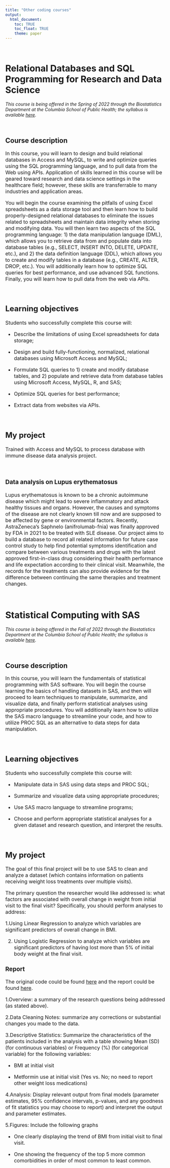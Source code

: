 ```yaml
---
title: "Other coding courses"
output:
  html_document:
    toc: TRUE
    toc_float: TRUE
    theme: paper
---
```


<br>

# Relational Databases and SQL Programming for Research and Data Science

*This course is being offered in the Spring of 2022 through the Biostatistics Department at the Columbia School of Public Health; the syllabus is available [here](./other coding courses/P8180 Syllabus Spring 2022 Section 1.pdf).*

<br>

## Course description

<font size="3">

In this course, you will learn to design and build relational databases in Access and MySQL, to write and optimize queries using the SQL programming language, and to pull data from the Web using APIs. Application of skills learned in this course will be geared toward research and data science settings in the healthcare field; however, these skills are transferrable to many industries and application areas.

You will begin the course examining the pitfalls of using Excel spreadsheets as a data storage tool and then learn how to build properly-designed relational databases to eliminate the issues related to spreadsheets and maintain data integrity when storing and modifying data. You will then learn two aspects of the SQL programming language: 1) the data manipulation language (DML), which allows you to retrieve data from and populate data into database tables (e.g., SELECT, INSERT INTO, DELETE, UPDATE, etc.), and 2) the data definition language (DDL), which allows you to create and modify tables in a database (e.g., CREATE, ALTER, DROP, etc.). You will additionally learn how to optimize SQL queries for best performance, and use advanced SQL functions. Finally, you will learn how to pull data from the web via APIs.

<br>

## Learning objectives

Students who successfully complete this course will:

* Describe the limitations of using Excel spreadsheets for data storage;

* Design and build fully-functioning, normalized, relational databases using Microsoft Access and MySQL;

* Formulate SQL queries to 1) create and modify database tables, and 2) populate and retrieve data from database tables using Microsoft Access, MySQL, R, and SAS;

* Optimize SQL queries for best performance;

* Extract data from websites via APIs.

<br>

## My project 

Trained with Access and MySQL to process database with immune disease data analysis project.

<br>

### Data analysis on Lupus erythematosus

Lupus erythematosus is known to be a chronic autoimmune disease which might lead to severe inflammatory and attack healthy tissues and organs. However, the causes and symptoms of the disease are not clearly known till now and are supposed to be affected by gene or environmental factors. Recently, AstraZeneca's Saphnelo (anifrolumab-fnia) was finally approved by FDA in 2021 to be treated with SLE disease. Our project aims to build a database to record all related information for future case control study to help find potential symptoms identification and compare between various treatments and drugs with the latest approved first-in-class drug considering their health performance and life expectation according to their clinical visit. Meanwhile, the records for the treatments can also provide evidence for the difference between continuing the same therapies and treatment changes.

</font>

<br>

# Statistical Computing with SAS

*This course is being offered in the Fall of 2022 through the Biostatistics Department at the Columbia School of Public Health; the syllabus is available [here](./other coding courses/P6110 Syllabus Fall 2022.pdf).*

<br>

## Course description

<font size="3">

In this course, you will learn the fundamentals of statistical programming with SAS software. You will begin the course learning the basics of handling datasets in SAS, and then will proceed to learn techniques to manipulate, summarize, and visualize data, and finally perform statistical analyses using appropriate procedures. You will additionally learn how to utilize the SAS macro language to streamline your code, and how to utilize PROC SQL as an alternative to data steps for data manipulation.

<br>

## Learning objectives

Students who successfully complete this course will:

* Manipulate data in SAS using data steps and PROC SQL;

* Summarize and visualize data using appropriate procedures;

* Use SAS macro language to streamline programs;

* Choose and perform appropriate statistical analyses for a given dataset and research question, and interpret the results.

<br>

## My project 

The goal of this final project will be to use SAS to clean and analyze a dataset (which contains information on patients receiving weight loss treatments over multiple visits).

The primary question the researcher would like addressed is: what factors are associated with overall change in weight from initial visit to the final visit? Specifically, you should perform analyses to address:

1.Using Linear Regression to analyze which variables are significant predictors of overall change in BMI.

2. Using Logistic Regression to analyze which variables are significant predictors of having lost more than 5% of initial body weight at the final visit. 

### Report

The original code could be found [here](./other coding courses/yz4184_code.sas) and the report could be found [here](./other coding courses/yz4184_report.docx).

1.Overview: a summary of the research questions being addressed (as stated above).

2.Data Cleaning Notes: summarize any corrections or substantial changes you made to the data. 

3.Descriptive Statistics: Summarize the characteristics of the patients included in the analysis with a table showing Mean (SD) (for continuous variables) or Frequency (%) (for categorical variable) for the following variables: 

* BMI at initial visit 

* Metformin use at initial visit (Yes vs. No; no need to report other weight loss medications) 

4.Analysis: Display relevant output from final models (parameter estimates, 95% confidence intervals, p-values, and any goodness of fit statistics you may choose to report) and interpret the output and parameter estimates. 


5.Figures: Include the following graphs

* One clearly displaying the trend of BMI from initial visit to final visit.

* One showing the frequency of the top 5 more common comorbidities in order of most common to least common.


</font>
